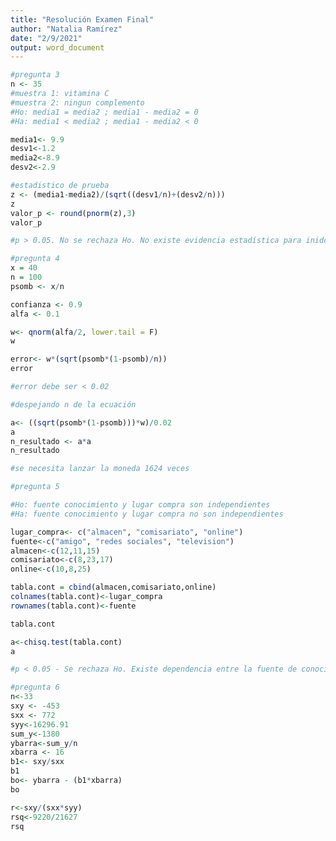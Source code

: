 ```yaml
---
title: "Resolución Examen Final"
author: "Natalia Ramírez"
date: "2/9/2021"
output: word_document
---
```




```r

#pregunta 3
n <- 35
#muestra 1: vitamina C
#muestra 2: ningun complemento
#Ho: media1 = media2 ; media1 - media2 = 0
#Ha: media1 < media2 ; media1 - media2 < 0

media1<- 9.9
desv1<-1.2
media2<-8.9
desv2<-2.9

#estadistico de prueba
z <- (media1-media2)/(sqrt((desv1/n)+(desv2/n)))
z
valor_p <- round(pnorm(z),3)
valor_p

#p > 0.05. No se rechaza Ho. No existe evidencia estadística para inidcar que el uso de la vitamina C reduce el tiempo de recuperación

#pregunta 4
x = 40
n = 100
psomb <- x/n

confianza <- 0.9
alfa <- 0.1

w<- qnorm(alfa/2, lower.tail = F)
w

error<- w*(sqrt(psomb*(1-psomb)/n))
error

#error debe ser < 0.02

#despejando n de la ecuación

a<- ((sqrt(psomb*(1-psomb)))*w)/0.02
a
n_resultado <- a*a
n_resultado

#se necesita lanzar la moneda 1624 veces

#pregunta 5

#Ho: fuente conocimiento y lugar compra son independientes
#Ha: fuente conocimiento y lugar compra no son independientes

lugar_compra<- c("almacen", "comisariato", "online")
fuente<-c("amigo", "redes sociales", "television")
almacen<-c(12,11,15)
comisariato<-c(8,23,17)
online<-c(10,8,25)

tabla.cont = cbind(almacen,comisariato,online)
colnames(tabla.cont)<-lugar_compra
rownames(tabla.cont)<-fuente

tabla.cont

a<-chisq.test(tabla.cont)
a

#p < 0.05 - Se rechaza Ho. Existe dependencia entre la fuente de conocimiento y lugar de compra

#pregunta 6
n<-33
sxy <- -453
sxx <- 772
syy<-16296.91
sum_y<-1380
ybarra<-sum_y/n
xbarra <- 16
b1<- sxy/sxx
b1
bo<- ybarra - (b1*xbarra)
bo

r<-sxy/(sxx*syy)
rsq<-9220/21627
rsq
```

